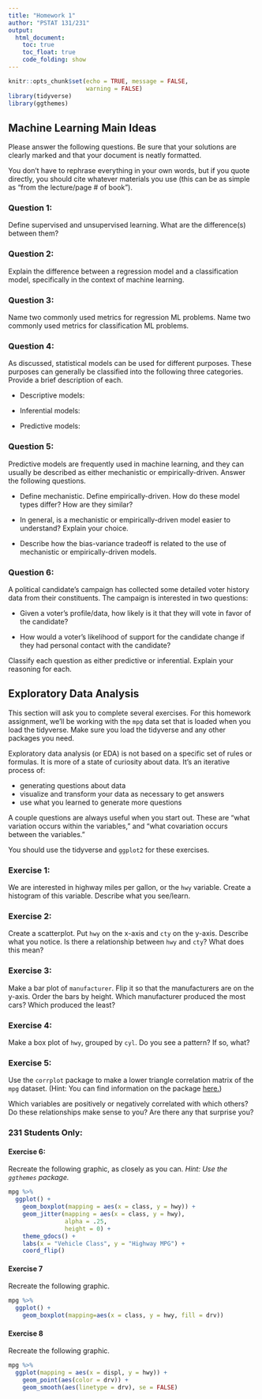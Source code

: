 ```yaml
---
title: "Homework 1"
author: "PSTAT 131/231"
output:
  html_document:
    toc: true
    toc_float: true
    code_folding: show
---
```


```r
knitr::opts_chunk$set(echo = TRUE, message = FALSE,
                      warning = FALSE)
library(tidyverse)
library(ggthemes)
```

## Machine Learning Main Ideas

Please answer the following questions. Be sure that your solutions are clearly marked and that your document is neatly formatted.

You don't have to rephrase everything in your own words, but if you quote directly, you should cite whatever materials you use (this can be as simple as "from the lecture/page # of book").

### Question 1:

Define supervised and unsupervised learning. What are the difference(s) between them?

### Question 2:

Explain the difference between a regression model and a classification model, specifically in the context of machine learning.

### Question 3:

Name two commonly used metrics for regression ML problems. Name two commonly used metrics for classification ML problems.

### Question 4:

As discussed, statistical models can be used for different purposes. These purposes can generally be classified into the following three categories. Provide a brief description of each.

- Descriptive models:

- Inferential models:

- Predictive models:

### Question 5:

Predictive models are frequently used in machine learning, and they can usually be described as either mechanistic or empirically-driven. Answer the following questions.

- Define mechanistic. Define empirically-driven. How do these model types differ? How are they similar?

- In general, is a mechanistic or empirically-driven model easier to understand? Explain your choice.

- Describe how the bias-variance tradeoff is related to the use of mechanistic or empirically-driven models.

### Question 6:

A political candidate's campaign has collected some detailed voter history data from their constituents. The campaign is interested in two questions:

- Given a voter's profile/data, how likely is it that they will vote in favor of the candidate?

- How would a voter's likelihood of support for the candidate change if they had personal contact with the candidate?

Classify each question as either predictive or inferential. Explain your reasoning for each.

## Exploratory Data Analysis

This section will ask you to complete several exercises. For this homework assignment, we'll be working with the `mpg` data set that is loaded when you load the tidyverse. Make sure you load the tidyverse and any other packages you need.

Exploratory data analysis (or EDA) is not based on a specific set of rules or formulas. It is more of a state of curiosity about data. It's an iterative process of:

- generating questions about data
- visualize and transform your data as necessary to get answers
- use what you learned to generate more questions

A couple questions are always useful when you start out. These are "what variation occurs within the variables," and "what covariation occurs between the variables."

You should use the tidyverse and `ggplot2` for these exercises.

### Exercise 1:

We are interested in highway miles per gallon, or the `hwy` variable. Create a histogram of this variable. Describe what you see/learn.

### Exercise 2:

Create a scatterplot. Put `hwy` on the x-axis and `cty` on the y-axis. Describe what you notice. Is there a relationship between `hwy` and `cty`? What does this mean?

### Exercise 3:

Make a bar plot of `manufacturer`. Flip it so that the manufacturers are on the y-axis. Order the bars by height. Which manufacturer produced the most cars? Which produced the least?

### Exercise 4:

Make a box plot of `hwy`, grouped by `cyl`. Do you see a pattern? If so, what?

### Exercise 5:

Use the `corrplot` package to make a lower triangle correlation matrix of the `mpg` dataset. (Hint: You can find information on the package  [here.](https://cran.r-project.org/web/packages/corrplot/vignettes/corrplot-intro.html))

Which variables are positively or negatively correlated with which others? Do these relationships make sense to you? Are there any that surprise you?

### 231 Students Only: 

#### Exercise 6:

Recreate the following graphic, as closely as you can. *Hint: Use the `ggthemes` package.*

```r
mpg %>%
  ggplot() +
    geom_boxplot(mapping = aes(x = class, y = hwy)) +
    geom_jitter(mapping = aes(x = class, y = hwy), 
                alpha = .25, 
                height = 0) +
    theme_gdocs() +
    labs(x = "Vehicle Class", y = "Highway MPG") +
    coord_flip()
```

#### Exercise 7

Recreate the following graphic.

```r
mpg %>%
  ggplot() + 
    geom_boxplot(mapping=aes(x = class, y = hwy, fill = drv))
```

#### Exercise 8

Recreate the following graphic.

```r
mpg %>%
  ggplot(mapping = aes(x = displ, y = hwy)) + 
    geom_point(aes(color = drv)) +
    geom_smooth(aes(linetype = drv), se = FALSE)
```

